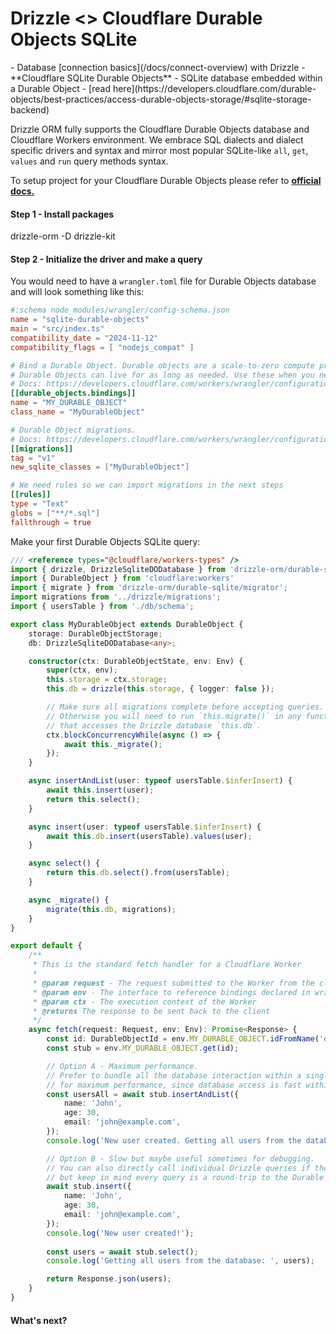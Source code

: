 
# Drizzle \<\> Cloudflare Durable Objects SQLite

<Prerequisites>
- Database [connection basics](/docs/connect-overview) with Drizzle
- **Cloudflare SQLite Durable Objects** - SQLite database embedded within a Durable Object - [read here](https://developers.cloudflare.com/durable-objects/best-practices/access-durable-objects-storage/#sqlite-storage-backend)
</Prerequisites>
  
Drizzle ORM fully supports the Cloudflare Durable Objects database and Cloudflare Workers environment.
We embrace SQL dialects and dialect specific drivers and syntax and mirror most popular 
SQLite-like `all`, `get`, `values` and `run` query methods syntax.

To setup project for your Cloudflare Durable Objects please refer to **[official docs.](https://developers.cloudflare.com/durable-objects)**

#### Step 1 - Install packages
<Npm>
drizzle-orm
-D drizzle-kit
</Npm>

#### Step 2 - Initialize the driver and make a query

You would need to have a `wrangler.toml` file for Durable Objects database and will look something like this:
```toml {16-18,21-24}
#:schema node_modules/wrangler/config-schema.json
name = "sqlite-durable-objects"
main = "src/index.ts"
compatibility_date = "2024-11-12"
compatibility_flags = [ "nodejs_compat" ]

# Bind a Durable Object. Durable objects are a scale-to-zero compute primitive based on the actor model.
# Durable Objects can live for as long as needed. Use these when you need a long-running "server", such as in realtime apps.
# Docs: https://developers.cloudflare.com/workers/wrangler/configuration/#durable-objects
[[durable_objects.bindings]]
name = "MY_DURABLE_OBJECT"
class_name = "MyDurableObject"

# Durable Object migrations.
# Docs: https://developers.cloudflare.com/workers/wrangler/configuration/#migrations
[[migrations]]
tag = "v1"
new_sqlite_classes = ["MyDurableObject"]

# We need rules so we can import migrations in the next steps
[[rules]] 
type = "Text"
globs = ["**/*.sql"]
fallthrough = true
```

Make your first Durable Objects SQLite query:
```typescript copy
/// <reference types="@cloudflare/workers-types" />
import { drizzle, DrizzleSqliteDODatabase } from 'drizzle-orm/durable-sqlite';
import { DurableObject } from 'cloudflare:workers'
import { migrate } from 'drizzle-orm/durable-sqlite/migrator';
import migrations from '../drizzle/migrations';
import { usersTable } from './db/schema';

export class MyDurableObject extends DurableObject {
	storage: DurableObjectStorage;
	db: DrizzleSqliteDODatabase<any>;

	constructor(ctx: DurableObjectState, env: Env) {
		super(ctx, env);
		this.storage = ctx.storage;
		this.db = drizzle(this.storage, { logger: false });

		// Make sure all migrations complete before accepting queries.
		// Otherwise you will need to run `this.migrate()` in any function
		// that accesses the Drizzle database `this.db`.
		ctx.blockConcurrencyWhile(async () => {
			await this._migrate();
		});
	}

	async insertAndList(user: typeof usersTable.$inferInsert) {
		await this.insert(user);
		return this.select();
	}

	async insert(user: typeof usersTable.$inferInsert) {
		await this.db.insert(usersTable).values(user);
	}

	async select() {
		return this.db.select().from(usersTable);
	}

	async _migrate() {
		migrate(this.db, migrations);
	}
}

export default {
	/**
	 * This is the standard fetch handler for a Cloudflare Worker
	 *
	 * @param request - The request submitted to the Worker from the client
	 * @param env - The interface to reference bindings declared in wrangler.toml
	 * @param ctx - The execution context of the Worker
	 * @returns The response to be sent back to the client
	 */
	async fetch(request: Request, env: Env): Promise<Response> {
		const id: DurableObjectId = env.MY_DURABLE_OBJECT.idFromName('durable-object');
		const stub = env.MY_DURABLE_OBJECT.get(id);

		// Option A - Maximum performance.
		// Prefer to bundle all the database interaction within a single Durable Object call
		// for maximum performance, since database access is fast within a DO.
		const usersAll = await stub.insertAndList({
			name: 'John',
			age: 30,
			email: 'john@example.com',
		});
		console.log('New user created. Getting all users from the database: ', users);

		// Option B - Slow but maybe useful sometimes for debugging.
		// You can also directly call individual Drizzle queries if they are exposed
		// but keep in mind every query is a round-trip to the Durable Object instance.
		await stub.insert({
			name: 'John',
			age: 30,
			email: 'john@example.com',
		});
		console.log('New user created!');
	
		const users = await stub.select();
		console.log('Getting all users from the database: ', users);

		return Response.json(users);
	}
}
```

#### What's next?

<WhatsNextPostgres/>